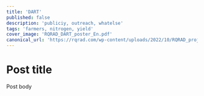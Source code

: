 ```yaml
---
title: 'DART'
published: false
description: 'publiciy, outreach, whatelse'
tags: 'farmers, nitrogen, yield'
cover_image: 'RQRAD_DART_poster_En.pdf'
canonical_url: 'https://rqrad.com/wp-content/uploads/2022/10/RQRAD_projets_resumes.pdf'
---
```


# Post title

Post body
